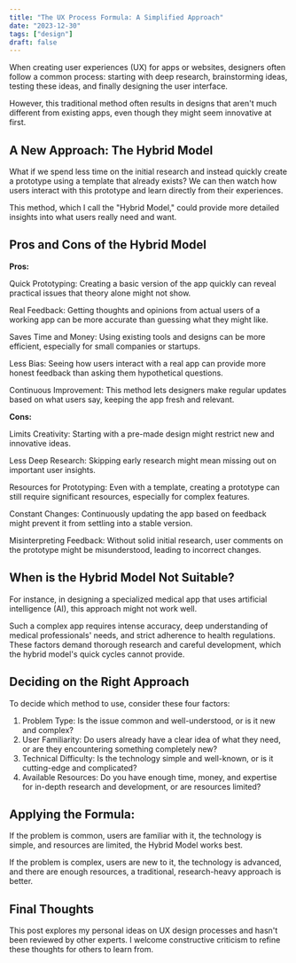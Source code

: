```yaml
---
title: "The UX Process Formula: A Simplified Approach"
date: "2023-12-30"
tags: ["design"]
draft: false
---
```



When creating user experiences (UX) for apps or websites, designers often follow a common process: starting with deep research, brainstorming ideas, testing these ideas, and finally designing the user interface. 

However, this traditional method often results in designs that aren't much different from existing apps, even though they might seem innovative at first.

## A New Approach: The Hybrid Model

What if we spend less time on the initial research and instead quickly create a prototype using a template that already exists? We can then watch how users interact with this prototype and learn directly from their experiences. 

This method, which I call the "Hybrid Model," could provide more detailed insights into what users really need and want.

## Pros and Cons of the Hybrid Model

**Pros:**

Quick Prototyping: Creating a basic version of the app quickly can reveal practical issues that theory alone might not show.

Real Feedback: Getting thoughts and opinions from actual users of a working app can be more accurate than guessing what they might like.

Saves Time and Money: Using existing tools and designs can be more efficient, especially for small companies or startups.

Less Bias: Seeing how users interact with a real app can provide more honest feedback than asking them hypothetical questions.

Continuous Improvement: This method lets designers make regular updates based on what users say, keeping the app fresh and relevant.

**Cons:**

Limits Creativity: Starting with a pre-made design might restrict new and innovative ideas.

Less Deep Research: Skipping early research might mean missing out on important user insights.

Resources for Prototyping: Even with a template, creating a prototype can still require significant resources, especially for complex features.

Constant Changes: Continuously updating the app based on feedback might prevent it from settling into a stable version.

Misinterpreting Feedback: Without solid initial research, user comments on the prototype might be misunderstood, leading to incorrect changes.

## When is the Hybrid Model Not Suitable?

For instance, in designing a specialized medical app that uses artificial intelligence (AI), this approach might not work well. 

Such a complex app requires intense accuracy, deep understanding of medical professionals' needs, and strict adherence to health regulations. These factors demand thorough research and careful development, which the hybrid model's quick cycles cannot provide.

## Deciding on the Right Approach

To decide which method to use, consider these four factors:

1. Problem Type: Is the issue common and well-understood, or is it new and complex?
2. User Familiarity: Do users already have a clear idea of what they need, or are they encountering something completely new?
3. Technical Difficulty: Is the technology simple and well-known, or is it cutting-edge and complicated?
4. Available Resources: Do you have enough time, money, and expertise for in-depth research and development, or are resources limited?

## Applying the Formula:

If the problem is common, users are familiar with it, the technology is simple, and resources are limited, the Hybrid Model works best.

If the problem is complex, users are new to it, the technology is advanced, and there are enough resources, a traditional, research-heavy approach is better.

## Final Thoughts
This post explores my personal ideas on UX design processes and hasn't been reviewed by other experts. I welcome constructive criticism to refine these thoughts for others to learn from.